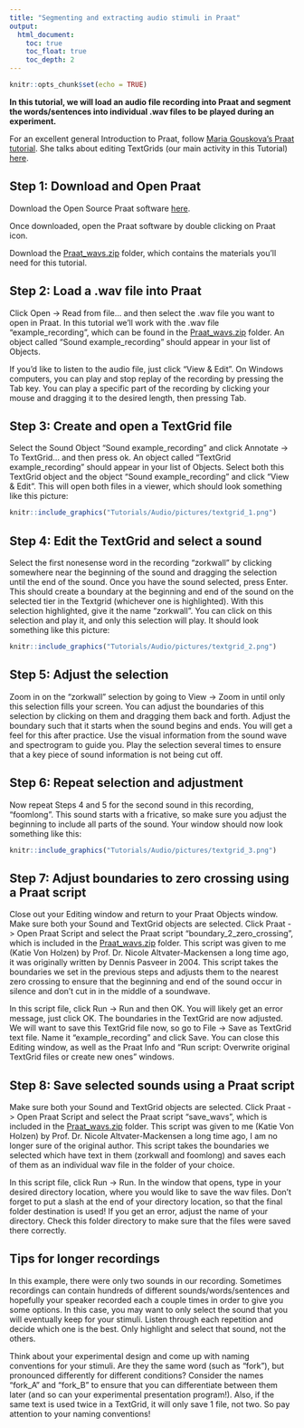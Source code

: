 ```yaml
---
title: "Segmenting and extracting audio stimuli in Praat"
output:
  html_document:
    toc: true
    toc_float: true
    toc_depth: 2
---
```


```r
knitr::opts_chunk$set(echo = TRUE)

```

**In this tutorial, we will load an audio file recording into Praat and segment the words/sentences into individual .wav files to be played during an experiment.**

For an excellent general Introduction to Praat, follow [Maria Gouskova's Praat tutorial](https://www.gouskova.com/2016/09/03/praat-tutorial/). She talks about editing TextGrids (our main activity in this Tutorial) [here](https://www.gouskova.com/2016/09/03/praat-tutorial/#Annotating_an_audio_file_with_TextGrids).

## Step 1: Download and Open Praat

Download the Open Source Praat software [here](https://www.fon.hum.uva.nl/praat/).

Once downloaded, open the Praat software by double clicking on Praat icon.

Download the [Praat_wavs.zip](Tutorials/Audio/Praat_wavs.zip) folder, which contains the materials you'll need for this tutorial.

## Step 2: Load a .wav file into Praat

Click Open -> Read from file... and then select the .wav file you want to open in Praat. In this tutorial we'll work with the .wav file "example_recording", which can be found in the [Praat_wavs.zip](Tutorials/Audio/Praat_wavs.zip) folder. An object called "Sound example_recording" should appear in your list of Objects.

If you'd like to listen to the audio file, just click "View & Edit". On Windows computers, you can play and stop replay of the recording by pressing the Tab key. You can play a specific part of the recording by clicking your mouse and dragging it to the desired length, then pressing Tab.

## Step 3: Create and open a TextGrid file

Select the Sound Object "Sound example_recording" and click Annotate -> To TextGrid... and then press ok. An object called "TextGrid example_recording" should appear in your list of Objects. Select both this TextGrid object and the object "Sound example_recording" and click "View & Edit". This will open both files in a viewer, which should look something like this picture:

```r

knitr::include_graphics("Tutorials/Audio/pictures/textgrid_1.png")

```

## Step 4: Edit the TextGrid and select a sound

Select the first nonesense word in the recording "zorkwall" by clicking somewhere near the beginning of the sound and dragging the selection until the end of the sound. Once you have the sound selected, press Enter. This should create a boundary at the beginning and end of the sound on the selected tier in the Textgrid (whichever one is highlighted). With this selection highlighted, give it the name "zorkwall". You can click on this selection and play it, and only this selection will play. It should look something like this picture:

```r

knitr::include_graphics("Tutorials/Audio/pictures/textgrid_2.png")

```

## Step 5: Adjust the selection

Zoom in on the "zorkwall" selection by going to View -> Zoom in until only this selection fills your screen. You can adjust the boundaries of this selection by clicking on them and dragging them back and forth. Adjust the boundary such that it starts when the sound begins and ends. You will get a feel for this after practice. Use the visual information from the sound wave and spectrogram to guide you. Play the selection several times to ensure that a key piece of sound information is not being cut off.


## Step 6: Repeat selection and adjustment

Now repeat Steps 4 and 5 for the second sound in this recording, "foomlong". This sound starts with a fricative, so make sure you adjust the beginning to include all parts of the sound. Your window should now look something like this:

```r

knitr::include_graphics("Tutorials/Audio/pictures/textgrid_3.png")

```


## Step 7: Adjust boundaries to zero crossing using a Praat script

Close out your Editing window and return to your Praat Objects window. Make sure both your Sound and TextGrid objects are selected. Click Praat -> Open Praat Script and select the Praat script "boundary_2_zero_crossing", which is included in the [Praat_wavs.zip](Tutorials/Audio/Praat_wavs.zip) folder. This script was given to me (Katie Von Holzen) by Prof. Dr. Nicole Altvater-Mackensen a long time ago, it was originally written by Dennis Pasveer in 2004. This script takes the boundaries we set in the previous steps and adjusts them to the nearest zero crossing to ensure that the beginning and end of the sound occur in silence and don't cut in in the middle of a soundwave.

In this script file, click Run -> Run and then OK. You will likely get an error message, just click OK. The boundaries in the TextGrid are now adjusted. We will want to save this TextGrid file now, so go to  File -> Save as TextGrid text file. Name it "example_recording" and click Save. You can close this Editing window, as well as the Praat Info and "Run script: Overwrite original TextGrid files or create new ones" windows.

## Step 8: Save selected sounds using a Praat script

Make sure both your Sound and TextGrid objects are selected. Click Praat -> Open Praat Script and select the Praat script "save_wavs", which is included in the [Praat_wavs.zip](Tutorials/Audio/Praat_wavs.zip) folder. This script was given to me (Katie Von Holzen) by Prof. Dr. Nicole Altvater-Mackensen a long time ago, I am no longer sure of the original author. This script takes the boundaries we selected which have text in them (zorkwall and foomlong) and saves each of them as an individual wav file in the folder of your choice.

In this script file, click Run -> Run. In the window that opens, type in your desired directory location, where you would like to save the wav files. Don't forget to put a slash at the end of your directory location, so that the final folder destination is used! If you get an error, adjust the name of your directory. Check this folder directory to make sure that the files were saved there correctly.

## Tips for longer recordings

In this example, there were only two sounds in our recording. Sometimes recordings can contain hundreds of different sounds/words/sentences and hopefully your speaker recorded each a couple times in order to give you some options. In this case, you may want to only select the sound that you will eventually keep for your stimuli. Listen through each repetition and decide which one is the best. Only highlight and select that sound, not the others.

Think about your experimental design and come up with naming conventions for your stimuli. Are they the same word (such as "fork"), but pronounced differently for different conditions? Consider the names "fork_A" and "fork_B" to ensure that you can differentiate between them later (and so can your experimental presentation program!). Also, if the same text is used twice in a TextGrid, it will only save 1 file, not two. So pay attention to your naming conventions!



